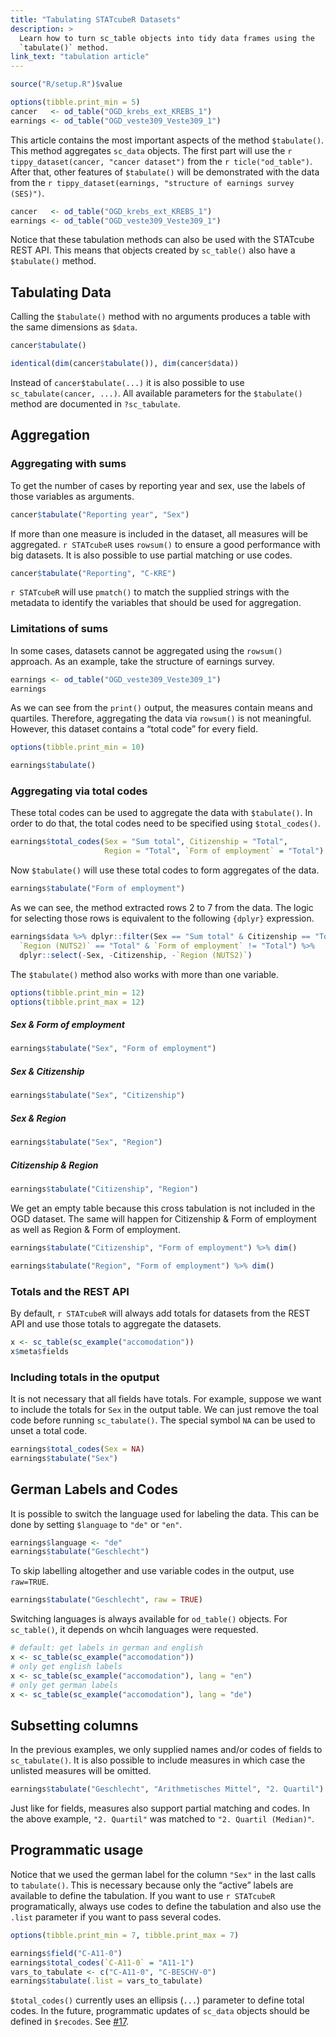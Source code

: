 ```yaml
---
title: "Tabulating STATcubeR Datasets"
description: >
  Learn how to turn sc_table objects into tidy data frames using the
  `tabulate()` method.
link_text: "tabulation article"
---
```


```r
source("R/setup.R")$value
```

```r
options(tibble.print_min = 5)
cancer   <- od_table("OGD_krebs_ext_KREBS_1")
earnings <- od_table("OGD_veste309_Veste309_1")
```

This article contains the most important aspects of the method `$tabulate()`.
This method aggregates `sc_data` objects.
The first part will use the `r tippy_dataset(cancer, "cancer dataset")` from the `r ticle("od_table")`.
After that, other features of `$tabulate()` will be demonstrated with the data from the `r tippy_dataset(earnings, "structure of earnings survey (SES)")`.

```r
cancer   <- od_table("OGD_krebs_ext_KREBS_1")
earnings <- od_table("OGD_veste309_Veste309_1")
```

Notice that these tabulation methods can also be used with the STATcube REST API.
This means that objects created by `sc_table()` also have a `$tabulate()` method.

## Tabulating Data {#tabulate}

Calling the `$tabulate()` method with no arguments produces a table with the same dimensions as `$data`.

```r
cancer$tabulate()
```

```r
identical(dim(cancer$tabulate()), dim(cancer$data))
```

Instead of `cancer$tabulate(...)` it is also possible to use `sc_tabulate(cancer, ...)`.
All available parameters for the `$tabulate()` method are documented in `?sc_tabulate`.

## Aggregation

### Aggregating with sums

To get the number of cases by reporting year and sex, use the labels of those variables as arguments.

```r
cancer$tabulate("Reporting year", "Sex")
```

If more than one measure is included in the dataset, all measures will be aggregated.
`r STATcubeR` uses `rowsum()` to ensure a good performance with big datasets.
It is also possible to use partial matching or use codes.

```r
cancer$tabulate("Reporting", "C-KRE")
```

`r STATcubeR` will use `pmatch()` to match the supplied strings with the metadata
to identify the variables that should be used for aggregation.

### Limitations of sums {#totals}

In some cases, datasets cannot be aggregated using the `rowsum()` approach.
As an example, take the structure of earnings survey.

```r
earnings <- od_table("OGD_veste309_Veste309_1")
earnings
```

As we can see from the `print()` output, the measures contain means and quartiles.
Therefore, aggregating the data via `rowsum()` is not meaningful.
However, this dataset contains a "total code" for every field.

```r
options(tibble.print_min = 10)
```

```r
earnings$tabulate()
```

### Aggregating via total codes

These total codes can be used to aggregate the data with `$tabulate()`.
In order to do that, the total codes need to be specified using `$total_codes()`. 

```r
earnings$total_codes(Sex = "Sum total", Citizenship = "Total", 
                     Region = "Total", `Form of employment` = "Total")
```

Now `$tabulate()` will use these total codes to form aggregates of the data.

```r
earnings$tabulate("Form of employment")
```

As we can see, the method extracted rows 2 to 7 from the data. The logic for
selecting those rows is equivalent to the following `{dplyr}` expression.

```r
earnings$data %>% dplyr::filter(Sex == "Sum total" & Citizenship == "Total" & 
  `Region (NUTS2)` == "Total" & `Form of employment` != "Total") %>% 
  dplyr::select(-Sex, -Citizenship, -`Region (NUTS2)`)
```

The `$tabulate()` method also works with more than one variable.

```r
options(tibble.print_min = 12)
options(tibble.print_max = 12)
```

#### {.tabset .tabset-pills .tabset-fade}

##### Sex & Form of employment

```r
earnings$tabulate("Sex", "Form of employment")
```

##### Sex & Citizenship

```r
earnings$tabulate("Sex", "Citizenship")
```

##### Sex & Region

```r
earnings$tabulate("Sex", "Region")
```

##### Citizenship & Region

```r
earnings$tabulate("Citizenship", "Region")
```

We get an empty table because this cross tabulation is not included in the OGD dataset.
The same will happen for Citizenship & Form of employment as well as Region & Form of employment.

```r
earnings$tabulate("Citizenship", "Form of employment") %>% dim()
```

```r
earnings$tabulate("Region", "Form of employment") %>% dim()
```

### Totals and the REST API

By default, `r STATcubeR` will always add totals for datasets from the REST API
and use those totals to aggregate the datasets.

```r
x <- sc_table(sc_example("accomodation"))
x$meta$fields
```

### Including totals in the oputput

It is not necessary that all fields have totals.
For example, suppose we want to include the totals for `Sex` in the output table.
We can just remove the toal code before running `sc_tabulate()`.
The special symbol `NA` can be used to unset a total code.

```r
earnings$total_codes(Sex = NA)
earnings$tabulate("Sex")
```

## German Labels and Codes

It is possible to switch the language used for labeling the data.
This can be done by setting `$language` to `"de"` or `"en"`.

```r
earnings$language <- "de"
earnings$tabulate("Geschlecht")
```

To skip labelling altogether and use variable codes in the output, use `raw=TRUE`.

```r
earnings$tabulate("Geschlecht", raw = TRUE)
```

Switching languages is always available for `od_table()` objects.
For `sc_table()`, it depends on whcih languages were requested.

```r
# default: get labels in german and english 
x <- sc_table(sc_example("accomodation"))
# only get english labels
x <- sc_table(sc_example("accomodation"), lang = "en")
# only get german labels
x <- sc_table(sc_example("accomodation"), lang = "de")
```

## Subsetting columns

In the previous examples, we only supplied names and/or codes of fields to `sc_tabulate()`.
It is also possible to include measures in which case the unlisted measures will be omitted.

```r
earnings$tabulate("Geschlecht", "Arithmetisches Mittel", "2. Quartil")
```

Just like for fields, measures also support partial matching and codes.
In the above example, `"2. Quartil"` was matched to `"2. Quartil (Median)"`.

## Programmatic usage

Notice that we used the german label for the column `"Sex"` in the last calls
to `tabulate()`. This is necessary because only the "active" labels are
available to define the tabulation. If you want to use `r STATcubeR`
programatically, always use codes to define the tabulation and also use the
`.list` parameter if you want to pass several codes.

```r
options(tibble.print_min = 7, tibble.print_max = 7)
```

```r
earnings$field("C-A11-0")
earnings$total_codes(`C-A11-0` = "A11-1")
vars_to_tabulate <- c("C-A11-0", "C-BESCHV-0")
earnings$tabulate(.list = vars_to_tabulate)
```

`$total_codes()` currently uses an ellipsis (`...`) parameter to define total codes.
In the future, programmatic updates of `sc_data` objects should be defined in `$recodes`.
See [#17](https://github.com/statistikat/STATcubeR/issues/17).

[github issues]: https://github.com/statistikat/STATcubeR/labels/label
